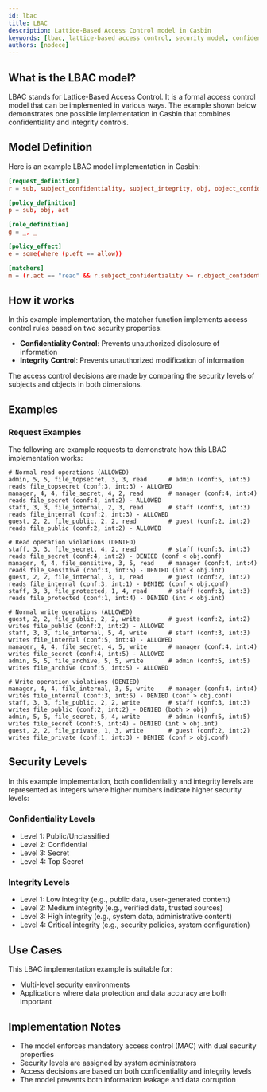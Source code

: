 ```yaml
---
id: lbac
title: LBAC
description: Lattice-Based Access Control model in Casbin
keywords: [lbac, lattice-based access control, security model, confidentiality, integrity]
authors: [nodece]
---
```


## What is the LBAC model?

LBAC stands for Lattice-Based Access Control. It is a formal access control model that can be implemented in various ways. The example shown below demonstrates one possible implementation in Casbin that combines confidentiality and integrity controls.

## Model Definition

Here is an example LBAC model implementation in Casbin:

```conf
[request_definition]
r = sub, subject_confidentiality, subject_integrity, obj, object_confidentiality, object_integrity, act

[policy_definition]
p = sub, obj, act

[role_definition]
g = _, _

[policy_effect]
e = some(where (p.eft == allow))

[matchers]
m = (r.act == "read" && r.subject_confidentiality >= r.object_confidentiality && r.subject_integrity >= r.object_integrity) || (r.act == "write" && r.subject_confidentiality <= r.object_confidentiality && r.subject_integrity <= r.object_integrity)
```

## How it works

In this example implementation, the matcher function implements access control rules based on two security properties:

- **Confidentiality Control**: Prevents unauthorized disclosure of information
- **Integrity Control**: Prevents unauthorized modification of information

The access control decisions are made by comparing the security levels of subjects and objects in both dimensions.

## Examples

### Request Examples

The following are example requests to demonstrate how this LBAC implementation works:

```text
# Normal read operations (ALLOWED)
admin, 5, 5, file_topsecret, 3, 3, read      # admin (conf:5, int:5) reads file_topsecret (conf:3, int:3) - ALLOWED
manager, 4, 4, file_secret, 4, 2, read       # manager (conf:4, int:4) reads file_secret (conf:4, int:2) - ALLOWED
staff, 3, 3, file_internal, 2, 3, read       # staff (conf:3, int:3) reads file_internal (conf:2, int:3) - ALLOWED
guest, 2, 2, file_public, 2, 2, read         # guest (conf:2, int:2) reads file_public (conf:2, int:2) - ALLOWED

# Read operation violations (DENIED)
staff, 3, 3, file_secret, 4, 2, read         # staff (conf:3, int:3) reads file_secret (conf:4, int:2) - DENIED (conf < obj.conf)
manager, 4, 4, file_sensitive, 3, 5, read    # manager (conf:4, int:4) reads file_sensitive (conf:3, int:5) - DENIED (int < obj.int)
guest, 2, 2, file_internal, 3, 1, read       # guest (conf:2, int:2) reads file_internal (conf:3, int:1) - DENIED (conf < obj.conf)
staff, 3, 3, file_protected, 1, 4, read      # staff (conf:3, int:3) reads file_protected (conf:1, int:4) - DENIED (int < obj.int)

# Normal write operations (ALLOWED)
guest, 2, 2, file_public, 2, 2, write        # guest (conf:2, int:2) writes file_public (conf:2, int:2) - ALLOWED
staff, 3, 3, file_internal, 5, 4, write      # staff (conf:3, int:3) writes file_internal (conf:5, int:4) - ALLOWED
manager, 4, 4, file_secret, 4, 5, write      # manager (conf:4, int:4) writes file_secret (conf:4, int:5) - ALLOWED
admin, 5, 5, file_archive, 5, 5, write       # admin (conf:5, int:5) writes file_archive (conf:5, int:5) - ALLOWED

# Write operation violations (DENIED)
manager, 4, 4, file_internal, 3, 5, write    # manager (conf:4, int:4) writes file_internal (conf:3, int:5) - DENIED (conf > obj.conf)
staff, 3, 3, file_public, 2, 2, write        # staff (conf:3, int:3) writes file_public (conf:2, int:2) - DENIED (both > obj)
admin, 5, 5, file_secret, 5, 4, write        # admin (conf:5, int:5) writes file_secret (conf:5, int:4) - DENIED (int > obj.int)
guest, 2, 2, file_private, 1, 3, write       # guest (conf:2, int:2) writes file_private (conf:1, int:3) - DENIED (conf > obj.conf)
```

## Security Levels

In this example implementation, both confidentiality and integrity levels are represented as integers where higher numbers indicate higher security levels:

### Confidentiality Levels

- Level 1: Public/Unclassified
- Level 2: Confidential
- Level 3: Secret
- Level 4: Top Secret

### Integrity Levels

- Level 1: Low integrity (e.g., public data, user-generated content)
- Level 2: Medium integrity (e.g., verified data, trusted sources)
- Level 3: High integrity (e.g., system data, administrative content)
- Level 4: Critical integrity (e.g., security policies, system configuration)

## Use Cases

This LBAC implementation example is suitable for:

- Multi-level security environments
- Applications where data protection and data accuracy are both important

## Implementation Notes

- The model enforces mandatory access control (MAC) with dual security properties
- Security levels are assigned by system administrators
- Access decisions are based on both confidentiality and integrity levels
- The model prevents both information leakage and data corruption